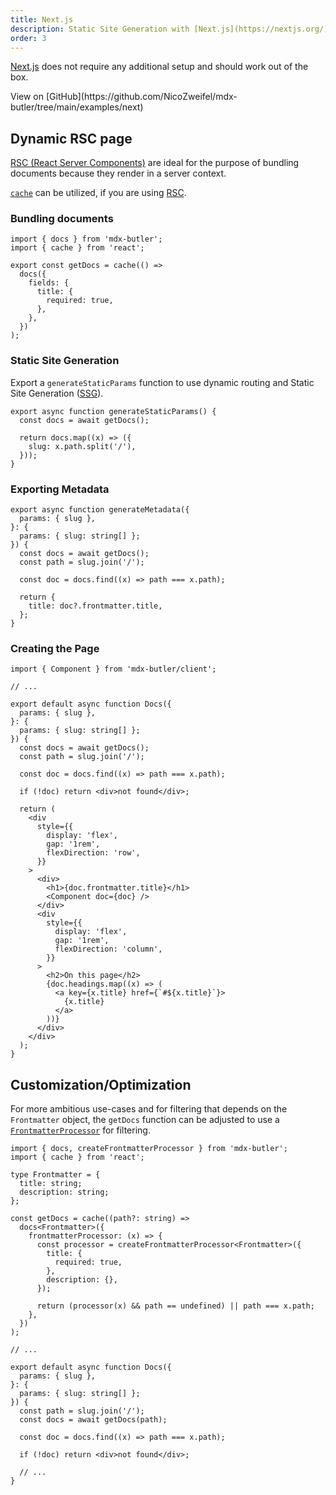```yaml
---
title: Next.js
description: Static Site Generation with [Next.js](https://nextjs.org/)
order: 3
---
```


[Next.js](https://nextjs.org/) does not require any additional setup and should work out of the box.

<Info>
  View on
  [GitHub](https://github.com/NicoZweifel/mdx-butler/tree/main/examples/next)
</Info>

## Dynamic RSC page

[RSC (React Server Components)](https://nextjs.org/docs/app/building-your-application/rendering/server-components) are ideal for the purpose of bundling documents because they render in a server context.

<Success>

[`cache`](https://react.dev/reference/react/cache) can be utilized, if you are using [RSC](https://nextjs.org/docs/app/building-your-application/rendering/server-components).

</Success>

### Bundling documents

```tsx
import { docs } from 'mdx-butler';
import { cache } from 'react';

export const getDocs = cache(() =>
  docs({
    fields: {
      title: {
        required: true,
      },
    },
  })
);
```

### Static Site Generation

Export a `generateStaticParams` function to use dynamic routing and Static Site Generation ([SSG](https://nextjs.org/docs/app/api-reference/functions/generate-static-params)).

```tsx
export async function generateStaticParams() {
  const docs = await getDocs();

  return docs.map((x) => ({
    slug: x.path.split('/'),
  }));
}
```

### Exporting Metadata

```tsx
export async function generateMetadata({
  params: { slug },
}: {
  params: { slug: string[] };
}) {
  const docs = await getDocs();
  const path = slug.join('/');

  const doc = docs.find((x) => path === x.path);

  return {
    title: doc?.frontmatter.title,
  };
}
```

### Creating the Page

```tsx
import { Component } from 'mdx-butler/client';

// ...

export default async function Docs({
  params: { slug },
}: {
  params: { slug: string[] };
}) {
  const docs = await getDocs();
  const path = slug.join('/');

  const doc = docs.find((x) => path === x.path);

  if (!doc) return <div>not found</div>;

  return (
    <div
      style={{
        display: 'flex',
        gap: '1rem',
        flexDirection: 'row',
      }}
    >
      <div>
        <h1>{doc.frontmatter.title}</h1>
        <Component doc={doc} />
      </div>
      <div
        style={{
          display: 'flex',
          gap: '1rem',
          flexDirection: 'column',
        }}
      >
        <h2>On this page</h2>
        {doc.headings.map((x) => (
          <a key={x.title} href={`#${x.title}`}>
            {x.title}
          </a>
        ))}
      </div>
    </div>
  );
}
```

## Customization/Optimization

For more ambitious use-cases and for filtering that depends on the `Frontmatter` object, the `getDocs` function can be adjusted to use a [`FrontmatterProcessor`](/customization/DI/frontmatter) for filtering.

```tsx
import { docs, createFrontmatterProcessor } from 'mdx-butler';
import { cache } from 'react';

type Frontmatter = {
  title: string;
  description: string;
};

const getDocs = cache((path?: string) =>
  docs<Frontmatter>({
    frontmatterProcessor: (x) => {
      const processor = createFrontmatterProcessor<Frontmatter>({
        title: {
          required: true,
        },
        description: {},
      });

      return (processor(x) && path == undefined) || path === x.path;
    },
  })
);

// ...

export default async function Docs({
  params: { slug },
}: {
  params: { slug: string[] };
}) {
  const path = slug.join('/');
  const docs = await getDocs(path);

  const doc = docs.find((x) => path === x.path);

  if (!doc) return <div>not found</div>;

  // ...
}
```
